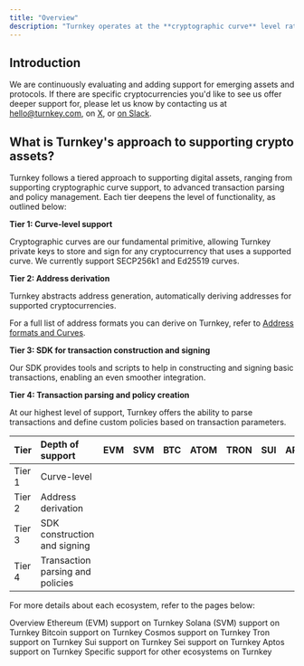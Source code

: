 ```yaml
---
title: "Overview"
description: "Turnkey operates at the **cryptographic curve** level rather that specific assets. As a result Turnkey is asset agnostic and can be used with any type of asset as long as we support the underlying curve."
---
```


## Introduction

We are continuously evaluating and adding support for emerging assets and protocols. If there are specific cryptocurrencies you'd like to see us offer deeper support for, please let us know by contacting us at [hello@turnkey.com](mailto:hello@turnkey.com), on [X](https://x.com/turnkeyhq/), or [on Slack](https://join.slack.com/t/clubturnkey/shared_invite/zt-31v4yhgw6-PwBzyNsWCCBTk2xft3EoHQ).

## What is Turnkey's approach to supporting crypto assets?

Turnkey follows a tiered approach to supporting digital assets, ranging from supporting cryptographic curve support, to advanced transaction parsing and policy management. Each tier deepens the level of functionality, as outlined below:

**Tier 1: Curve-level support**

Cryptographic curves are our fundamental primitive, allowing Turnkey private keys to store and sign for any cryptocurrency that uses a supported curve. We currently support SECP256k1 and Ed25519 curves.

**Tier 2: Address derivation**

Turnkey abstracts address generation, automatically deriving addresses for supported cryptocurrencies.

For a full list of address formats you can derive on Turnkey, refer to [Address formats and Curves](/concepts/wallets).

**Tier 3: SDK for transaction construction and signing**

Our SDK provides tools and scripts to help in constructing and signing basic transactions, enabling an even smoother integration.

**Tier 4: Transaction parsing and policy creation**

At our highest level of support, Turnkey offers the ability to parse transactions and define custom policies based on transaction parameters.

| Tier   | Depth of support                 | EVM                                           | SVM                                           | BTC                                           | ATOM                                          | TRON                                          | SUI                                           | APT                                           | TON                                           | XRP                                           | SEI                                           |
| ------ | :------------------------------- | --------------------------------------------- | --------------------------------------------- | --------------------------------------------- | --------------------------------------------- | --------------------------------------------- | --------------------------------------------- | --------------------------------------------- | --------------------------------------------- | --------------------------------------------- | --------------------------------------------- |
| Tier 1 | Curve-level                      | <Icon icon="square-check" iconType="solid" /> | <Icon icon="square-check" iconType="solid" /> | <Icon icon="square-check" iconType="solid" /> | <Icon icon="square-check" iconType="solid" /> | <Icon icon="square-check" iconType="solid" /> | <Icon icon="square-check" iconType="solid" /> | <Icon icon="square-check" iconType="solid" /> | <Icon icon="square-check" iconType="solid" /> | <Icon icon="square-check" iconType="solid" /> | <Icon icon="square-check" iconType="solid" /> |
| Tier 2 | Address derivation               | <Icon icon="square-check" iconType="solid" /> | <Icon icon="square-check" iconType="solid" /> | <Icon icon="square-check" iconType="solid" /> | <Icon icon="square-check" iconType="solid" /> | <Icon icon="square-check" iconType="solid" /> | <Icon icon="square-check" iconType="solid" /> | <Icon icon="square-check" iconType="solid" /> | <Icon icon="square-check" iconType="solid" /> | <Icon icon="square-check" iconType="solid" /> | <Icon icon="square-check" iconType="solid" /> |
| Tier 3 | SDK construction and signing     | <Icon icon="square-check" iconType="solid" /> | <Icon icon="square-check" iconType="solid" /> |                                               |                                               |                                               |                                               |                                               |                                               |                                               |                                               |
| Tier 4 | Transaction parsing and policies | <Icon icon="square-check" iconType="solid" /> | <Icon icon="square-check" iconType="solid" /> |                                               |                                               | <Icon icon="square-check" iconType="solid" /> |                                               |                                               |                                               |                                               |                                               |

For more details about each ecosystem, refer to the pages below:

<CardGroup cols="2">
  <Card title="Overview" icon="file-lines" iconType="solid" horizontal href="/networks/framework">
    Overview
  </Card>
  <Card title="Ethereum (EVM)" icon="file-lines" iconType="solid" horizontal href="/networks/ethereum">
    Ethereum (EVM) support on Turnkey
  </Card>
  <Card title="Solana (SVM)" icon="file-lines" iconType="solid" horizontal href="/networks/solana">
    Solana (SVM) support on Turnkey
  </Card>
  <Card title="Bitcoin" icon="file-lines" iconType="solid" horizontal href="/networks/bitcoin">
    Bitcoin support on Turnkey
  </Card>
  <Card title="Cosmos" icon="file-lines" iconType="solid" horizontal href="/networks/cosmos">
    Cosmos support on Turnkey
  </Card>
  <Card title="Tron" icon="file-lines" iconType="solid" horizontal href="/networks/tron">
    Tron support on Turnkey
  </Card>
  <Card title="Sui" icon="file-lines" iconType="solid" horizontal href="/networks/sui">
    Sui support on Turnkey
  </Card>
  <Card title="Sei" icon="file-lines" iconType="solid" horizontal href="/networks/sei">
    Sei support on Turnkey
  </Card>
  <Card title="Aptos" icon="file-lines" iconType="solid" horizontal href="/networks/aptos">
    Aptos support on Turnkey
  </Card>
  <Card title="Others" icon="file-lines" iconType="solid" horizontal href="/networks/others">
    Specific support for other ecosystems on Turnkey
  </Card>
</CardGroup>